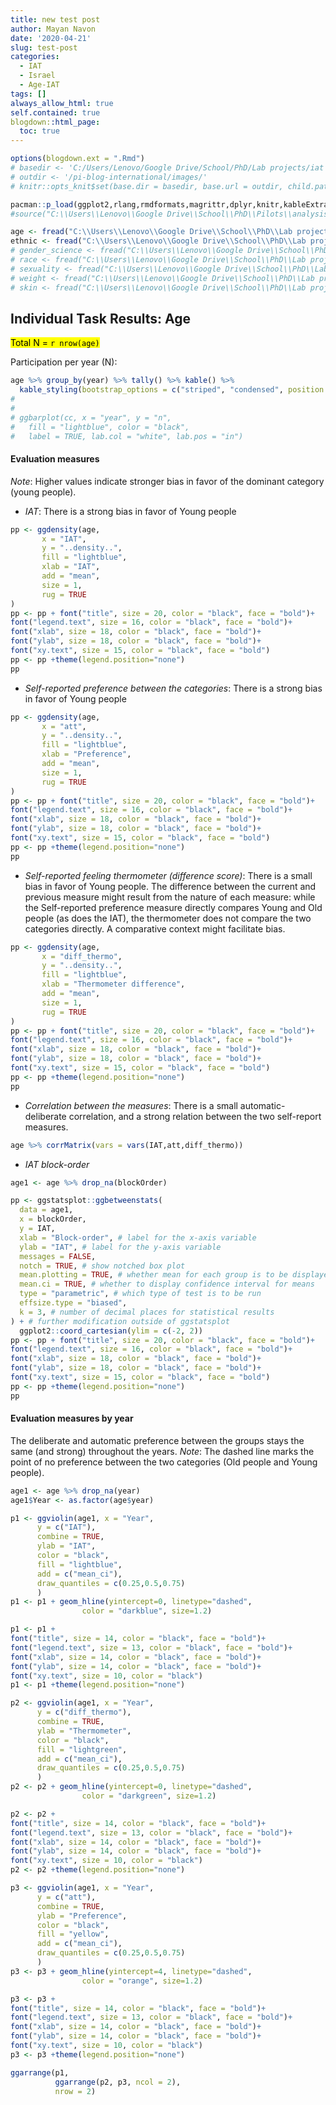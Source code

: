 ```yaml
---
title: new test post
author: Mayan Navon
date: '2020-04-21'
slug: test-post
categories:
  - IAT
  - Israel
  - Age-IAT
tags: []
always_allow_html: true
self.contained: true
blogdown::html_page:
  toc: true
---
```



```r
options(blogdown.ext = ".Rmd")
# basedir <- 'C:/Users/Lenovo/Google Drive/School/PhD/Lab projects/iat israel/pi-blog-international/images/' 
# outdir <- '/pi-blog-international/images/'
# knitr::opts_knit$set(base.dir = basedir, base.url = outdir, child.path = outdir, url.dir = 'images')

pacman::p_load(ggplot2,rlang,rmdformats,magrittr,dplyr,knitr,kableExtra,tidyr,jmv, ggpubr, table1, ggstatsplot, data.table, effectsize, correlation, see, report) 
#source("C:\\Users\\Lenovo\\Google Drive\\School\\PhD\\Pilots\\analysis\\RScriptsForAnalysis\\yba.funcs.R")

```

```r

age <- fread("C:\\Users\\Lenovo\\Google Drive\\School\\PhD\\Lab projects\\iat israel\\age\\age_iat_wide.csv") %>% filter(year >= 2009)
ethnic <- fread("C:\\Users\\Lenovo\\Google Drive\\School\\PhD\\Lab projects\\iat israel\\ethnicity\\ethnic_iat_wide.csv") %>% filter(year >= 2009)
# gender_science <- fread("C:\\Users\\Lenovo\\Google Drive\\School\\PhD\\Lab projects\\iat israel\\gender_science\\gender_science_iat_wide.csv") #%>% filter(year >= 2009)
# race <- fread("C:\\Users\\Lenovo\\Google Drive\\School\\PhD\\Lab projects\\iat israel\\race\\race_iat_wide.csv")# %>% filter(year >= 2009)
# sexuality <- fread("C:\\Users\\Lenovo\\Google Drive\\School\\PhD\\Lab projects\\iat israel\\sexuality\\sexuality_iat_wide.csv") #%>% filter(year >= 2009)
# weight <- fread("C:\\Users\\Lenovo\\Google Drive\\School\\PhD\\Lab projects\\iat israel\\weight\\weight_iat_wide.csv") #%>% filter(year >= 2009)
# skin <- fread("C:\\Users\\Lenovo\\Google Drive\\School\\PhD\\Lab projects\\iat israel\\skin\\skin_iat_wide.csv") #%>% filter(year >= 2009)

```

## Individual Task Results: Age 

<mark>Total N = `r nrow(age)`

Participation per year (N):

```r

age %>% group_by(year) %>% tally() %>% kable() %>%
  kable_styling(bootstrap_options = c("striped", "condensed", position = "left", full_width = F))
# 
# 
# ggbarplot(cc, x = "year", y = "n",
#   fill = "lightblue", color = "black", 
#   label = TRUE, lab.col = "white", lab.pos = "in")

```

#### **Evaluation measures**

*Note*: Higher values indicate stronger bias in favor of the dominant category (young people).

* *IAT*: There is a strong bias in favor of Young people

```r

pp <- ggdensity(age,
       x = "IAT",
       y = "..density..",
       fill = "lightblue",
       xlab = "IAT", 
       add = "mean",
       size = 1, 
       rug = TRUE
)
pp <- pp + font("title", size = 20, color = "black", face = "bold")+
font("legend.text", size = 16, color = "black", face = "bold")+
font("xlab", size = 18, color = "black", face = "bold")+
font("ylab", size = 18, color = "black", face = "bold")+
font("xy.text", size = 15, color = "black", face = "bold")
pp <- pp +theme(legend.position="none")
pp

```

* *Self-reported preference between the categories*: There is a strong bias in favor of Young people

```r

pp <- ggdensity(age,
       x = "att",
       y = "..density..",
       fill = "lightblue",
       xlab = "Preference", 
       add = "mean",
       size = 1, 
       rug = TRUE
)
pp <- pp + font("title", size = 20, color = "black", face = "bold")+
font("legend.text", size = 16, color = "black", face = "bold")+
font("xlab", size = 18, color = "black", face = "bold")+
font("ylab", size = 18, color = "black", face = "bold")+
font("xy.text", size = 15, color = "black", face = "bold")
pp <- pp +theme(legend.position="none")
pp

```

* *Self-reported feeling thermometer (difference score)*: There is a small bias in favor of Young people. The difference between the current and previous measure might result from the nature of each measure: while the Self-reported preference measure directly compares Young and Old people (as does the IAT), the thermometer does not compare the two categories directly. A comparative context might facilitate bias.

```r

pp <- ggdensity(age,
       x = "diff_thermo",
       y = "..density..",
       fill = "lightblue",
       xlab = "Thermometer difference", 
       add = "mean",
       size = 1, 
       rug = TRUE
)
pp <- pp + font("title", size = 20, color = "black", face = "bold")+
font("legend.text", size = 16, color = "black", face = "bold")+
font("xlab", size = 18, color = "black", face = "bold")+
font("ylab", size = 18, color = "black", face = "bold")+
font("xy.text", size = 15, color = "black", face = "bold")
pp <- pp +theme(legend.position="none")
pp

```

* *Correlation between the measures*: There is a small automatic-deliberate correlation, and a strong relation between the two self-report measures.

```r

age %>% corrMatrix(vars = vars(IAT,att,diff_thermo))

```

* *IAT block-order*

```r

age1 <- age %>% drop_na(blockOrder)

pp <- ggstatsplot::ggbetweenstats(
  data = age1,
  x = blockOrder,
  y = IAT,
  xlab = "Block-order", # label for the x-axis variable
  ylab = "IAT", # label for the y-axis variable  
  messages = FALSE,
  notch = TRUE, # show notched box plot
  mean.plotting = TRUE, # whether mean for each group is to be displayed
  mean.ci = TRUE, # whether to display confidence interval for means
  type = "parametric", # which type of test is to be run
  effsize.type = "biased",
  k = 3, # number of decimal places for statistical results  
) + # further modification outside of ggstatsplot
  ggplot2::coord_cartesian(ylim = c(-2, 2))
pp <- pp + font("title", size = 20, color = "black", face = "bold")+
font("legend.text", size = 16, color = "black", face = "bold")+
font("xlab", size = 18, color = "black", face = "bold")+
font("ylab", size = 18, color = "black", face = "bold")+
font("xy.text", size = 15, color = "black", face = "bold")
pp <- pp +theme(legend.position="none")
pp

```

#### **Evaluation measures by year**

The deliberate and automatic preference between the groups stays the same (and strong) throughout the years.
*Note*: The dashed line marks the point of no preference between the two categories (Old people and Young people).

```r

age1 <- age %>% drop_na(year)
age1$Year <- as.factor(age$year)

p1 <- ggviolin(age1, x = "Year",
      y = c("IAT"),
      combine = TRUE,
      ylab = "IAT", 
      color = "black",
      fill = "lightblue",
      add = c("mean_ci"),
      draw_quantiles = c(0.25,0.5,0.75)
      )
p1 <- p1 + geom_hline(yintercept=0, linetype="dashed", 
                color = "darkblue", size=1.2)

p1 <- p1 + 
font("title", size = 14, color = "black", face = "bold")+
font("legend.text", size = 13, color = "black", face = "bold")+
font("xlab", size = 14, color = "black", face = "bold")+
font("ylab", size = 14, color = "black", face = "bold")+
font("xy.text", size = 10, color = "black")
p1 <- p1 +theme(legend.position="none")

p2 <- ggviolin(age1, x = "Year",
      y = c("diff_thermo"),
      combine = TRUE,
      ylab = "Thermometer", 
      color = "black",
      fill = "lightgreen",
      add = c("mean_ci"),
      draw_quantiles = c(0.25,0.5,0.75)
      )
p2 <- p2 + geom_hline(yintercept=0, linetype="dashed", 
                color = "darkgreen", size=1.2)

p2 <- p2 + 
font("title", size = 14, color = "black", face = "bold")+
font("legend.text", size = 13, color = "black", face = "bold")+
font("xlab", size = 14, color = "black", face = "bold")+
font("ylab", size = 14, color = "black", face = "bold")+
font("xy.text", size = 10, color = "black")
p2 <- p2 +theme(legend.position="none")

p3 <- ggviolin(age1, x = "Year",
      y = c("att"),
      combine = TRUE,
      ylab = "Preference", 
      color = "black",
      fill = "yellow",
      add = c("mean_ci"),
      draw_quantiles = c(0.25,0.5,0.75)
      )
p3 <- p3 + geom_hline(yintercept=4, linetype="dashed", 
                color = "orange", size=1.2)

p3 <- p3 + 
font("title", size = 14, color = "black", face = "bold")+
font("legend.text", size = 13, color = "black", face = "bold")+
font("xlab", size = 14, color = "black", face = "bold")+
font("ylab", size = 14, color = "black", face = "bold")+
font("xy.text", size = 10, color = "black")
p3 <- p3 +theme(legend.position="none")

ggarrange(p1,                                                 
          ggarrange(p2, p3, ncol = 2), 
          nrow = 2)                                       

```


